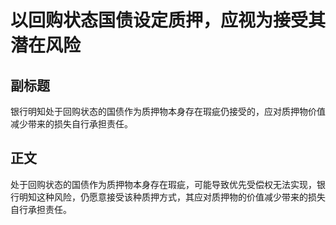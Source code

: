 # 以回购状态国债设定质押，应视为接受其潜在风险
## 副标题
银行明知处于回购状态的国债作为质押物本身存在瑕疵仍接受的，应对质押物价值减少带来的损失自行承担责任。
## 正文
处于回购状态的国债作为质押物本身存在瑕疵，可能导致优先受偿权无法实现，银行明知这种风险，仍愿意接受该种质押方式，其应对质押物的价值减少带来的损失自行承担责任。